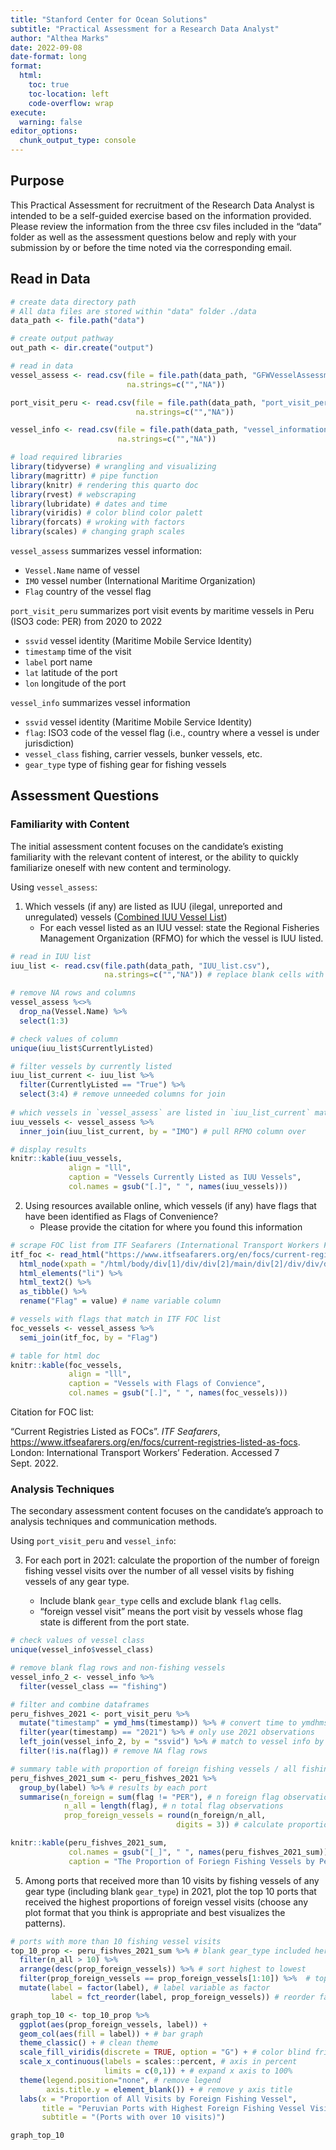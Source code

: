 ```yaml
---
title: "Stanford Center for Ocean Solutions"
subtitle: "Practical Assessment for a Research Data Analyst"
author: "Althea Marks"
date: 2022-09-08
date-format: long
format:
  html:
    toc: true
    toc-location: left
    code-overflow: wrap
execute:
  warning: false
editor_options: 
  chunk_output_type: console
---
```


## Purpose

This Practical Assessment for recruitment of the Research Data Analyst is intended to be a self-guided exercise based on the information provided. Please review the information from the three csv files included in the "data" folder as well as the assessment questions below and reply with your submission by or before the time noted via the corresponding email.

## Read in Data

```r
# create data directory path
# All data files are stored within "data" folder ./data
data_path <- file.path("data")

# create output pathway
out_path <- dir.create("output") 

# read in data
vessel_assess <- read.csv(file = file.path(data_path, "GFWVesselAssessment.csv"),
                          na.strings=c("","NA"))

port_visit_peru <- read.csv(file = file.path(data_path, "port_visit_peru.csv"),
                            na.strings=c("","NA"))

vessel_info <- read.csv(file = file.path(data_path, "vessel_information.csv"),
                        na.strings=c("","NA"))
```

```r
# load required libraries
library(tidyverse) # wrangling and visualizing
library(magrittr) # pipe function
library(knitr) # rendering this quarto doc
library(rvest) # webscraping
library(lubridate) # dates and time
library(viridis) # color blind color palett
library(forcats) # wroking with factors
library(scales) # changing graph scales
```

`vessel_assess` summarizes vessel information:

-   `Vessel.Name` name of vessel
-   `IMO` vessel number (International Maritime Organization)
-   `Flag` country of the vessel flag

`port_visit_peru` summarizes port visit events by maritime vessels in Peru (ISO3 code: PER) from 2020 to 2022

-   `ssvid` vessel identity (Maritime Mobile Service Identity)
-   `timestamp` time of the visit
-   `label` port name
-   `lat` latitude of the port
-   `lon` longitude of the port

`vessel_info` summarizes vessel information

-   `ssvid` vessel identity (Maritime Mobile Service Identity)
-   `flag`: ISO3 code of the vessel flag (i.e., country where a vessel is under jurisdiction)
-   `vessel_class` fishing, carrier vessels, bunker vessels, etc.
-   `gear_type` type of fishing gear for fishing vessels

## Assessment Questions

### Familiarity with Content

The initial assessment content focuses on the candidate's existing familiarity with the relevant content of interest, or the ability to quickly familiarize oneself with new content and terminology.

Using `vessel_assess`:

1.  Which vessels (if any) are listed as IUU (ilegal, unreported and unregulated) vessels ([Combined IUU Vessel List](https://www.iuu-vessels.org/))
    -   For each vessel listed as an IUU vessel: state the Regional Fisheries Management Organization (RFMO) for which the vessel is IUU listed.

```r

# read in IUU list 
iuu_list <- read.csv(file.path(data_path, "IUU_list.csv"), 
                     na.strings=c("","NA")) # replace blank cells with NAs

# remove NA rows and columns
vessel_assess %<>%
  drop_na(Vessel.Name) %>% 
  select(1:3)

# check values of column
unique(iuu_list$CurrentlyListed)

# filter vessels by currently listed
iuu_list_current <- iuu_list %>% 
  filter(CurrentlyListed == "True") %>% 
  select(3:4) # remove unneeded columns for join
  
# which vessels in `vessel_assess` are listed in `iuu_list_current` match by IMO
iuu_vessels <- vessel_assess %>% 
  inner_join(iuu_list_current, by = "IMO") # pull RFMO column over

# display results
knitr::kable(iuu_vessels, 
             align = "lll", 
             caption = "Vessels Currently Listed as IUU Vessels",
             col.names = gsub("[.]", " ", names(iuu_vessels)))
```

2.  Using resources available online, which vessels (if any) have flags that have been identified as Flags of Convenience?
    -   Please provide the citation for where you found this information

```r
# scrape FOC list from ITF Seafarers (International Transport Workers Federation)
itf_foc <- read_html("https://www.itfseafarers.org/en/focs/current-registries-listed-as-focs") %>% 
  html_node(xpath = "/html/body/div[1]/div/div[2]/main/div[2]/div/div/div[3]/article/div/div[1]/ul") %>% 
  html_elements("li") %>% 
  html_text2() %>% 
  as_tibble() %>% 
  rename("Flag" = value) # name variable column

# vessels with flags that match in ITF FOC list
foc_vessels <- vessel_assess %>% 
  semi_join(itf_foc, by = "Flag")

# table for html doc
knitr::kable(foc_vessels,
             align = "lll", 
             caption = "Vessels with Flags of Convience",
             col.names = gsub("[.]", " ", names(foc_vessels)))

```

Citation for FOC list:

"Current Registries Listed as FOCs". *ITF Seafarers*, <https://www.itfseafarers.org/en/focs/current-registries-listed-as-focs>. London: International Transport Workers' Federation. Accessed 7 Sept. 2022.

### Analysis Techniques

The secondary assessment content focuses on the candidate's approach to analysis techniques and communication methods.

Using `port_visit_peru` and `vessel_info`:

3.  For each port in 2021: calculate the proportion of the number of foreign fishing vessel visits over the number of all vessel visits by fishing vessels of any gear type.

    -   Include blank `gear_type` cells and exclude blank `flag` cells.
    -   "foreign vessel visit" means the port visit by vessels whose flag state is different from the port state.

```r
# check values of vessel class
unique(vessel_info$vessel_class)

# remove blank flag rows and non-fishing vessels
vessel_info_2 <- vessel_info %>%
  filter(vessel_class == "fishing")

# filter and combine dataframes
peru_fishves_2021 <- port_visit_peru %>% 
  mutate("timestamp" = ymd_hms(timestamp)) %>% # convert time to ymdhms
  filter(year(timestamp) == "2021") %>% # only use 2021 observations
  left_join(vessel_info_2, by = "ssvid") %>% # match to vessel info by ssvid
  filter(!is.na(flag)) # remove NA flag rows

# summary table with proportion of foreign fishing vessels / all fishing vessels
peru_fishves_2021_sum <- peru_fishves_2021 %>% 
  group_by(label) %>% # results by each port
  summarise(n_foreign = sum(flag != "PER"), # n foreign flag observations
            n_all = length(flag), # n total flag observations
            prop_foreign_vessels = round(n_foreign/n_all, 
                                     digits = 3)) # calculate proportion

knitr::kable(peru_fishves_2021_sum,
             col.names = gsub("[_]", " ", names(peru_fishves_2021_sum)),
             caption = "The Proportion of Foriegn Fishing Vessels by Peruvian Ports 2021")
```

5.  Among ports that received more than 10 visits by fishing vessels of any gear type (including blank `gear_type`) in 2021, plot the top 10 ports that received the highest proportions of foreign vessel visits (choose any plot format that you think is appropriate and best visualizes the patterns).

```r
# ports with more than 10 fishing vessel visits
top_10_prop <- peru_fishves_2021_sum %>% # blank gear_type included here
  filter(n_all > 10) %>% 
  arrange(desc(prop_foreign_vessels)) %>% # sort highest to lowest
  filter(prop_foreign_vessels == prop_foreign_vessels[1:10]) %>%  # top 10
  mutate(label = factor(label), # label variable as factor
         label = fct_reorder(label, prop_foreign_vessels)) # reorder factor by prop

graph_top_10 <- top_10_prop %>% 
  ggplot(aes(prop_foreign_vessels, label)) + 
  geom_col(aes(fill = label)) + # bar graph
  theme_classic() + # clean theme
  scale_fill_viridis(discrete = TRUE, option = "G") + # color blind friendly 
  scale_x_continuous(labels = scales::percent, # axis in percent
                     limits = c(0,1)) + # expand x axis to 100%
  theme(legend.position="none", # remove legend
        axis.title.y = element_blank()) + # remove y axis title
  labs(x = "Proportion of All Visits by Foreign Fishing Vessel",
       title = "Peruvian Ports with Highest Foreign Fishing Vessel Visits - 2021",
       subtitle = "(Ports with over 10 visits)")

graph_top_10
```

